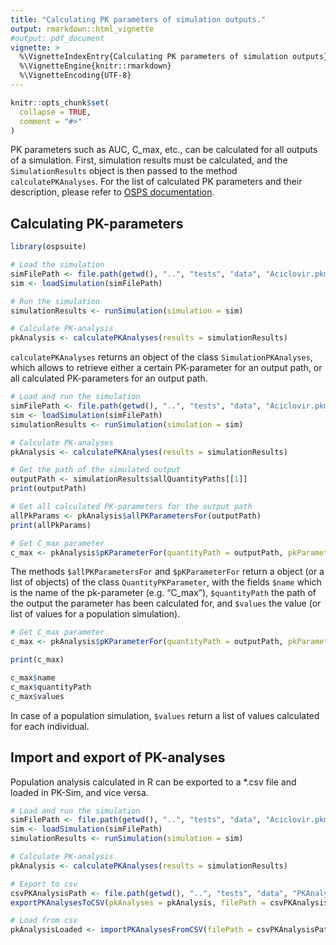 ```yaml
---
title: "Calculating PK parameters of simulation outputs."
output: rmarkdown::html_vignette
#output: pdf_document
vignette: >
  %\VignetteIndexEntry{Calculating PK parameters of simulation outputs}
  %\VignetteEngine{knitr::rmarkdown}
  %\VignetteEncoding{UTF-8}
---
```


```r
knitr::opts_chunk$set(
  collapse = TRUE,
  comment = "#>"
)
```

PK parameters such as AUC, C_max, etc., can be calculated for all outputs of a simulation. First, simulation results must be calculated, and the `SimulationResults` object is then passed to the method `calculatePKAnalyses`. For the list of calculated PK parameters and their description, please refer to [OSPS documentation](https://docs.open-systems-pharmacology.org/working-with-pk-sim/pk-sim-documentation/pk-sim-simulations#pk-analysis-view).

## Calculating PK-parameters

```r
library(ospsuite)

# Load the simulation
simFilePath <- file.path(getwd(), "..", "tests", "data", "Aciclovir.pkml", fsep = .Platform$file.sep)
sim <- loadSimulation(simFilePath)

# Run the simulation
simulationResults <- runSimulation(simulation = sim)

# Calculate PK-analysis
pkAnalysis <- calculatePKAnalyses(results = simulationResults)
```
 
 `calculatePKAnalyses` returns an object of the class `SimulationPKAnalyses`, which allows to retrieve either a certain PK-parameter for an output path, or all calculated PK-parameters for an output path.
 
```r
# Load and run the simulation
simFilePath <- file.path(getwd(), "..", "tests", "data", "Aciclovir.pkml", fsep = .Platform$file.sep)
sim <- loadSimulation(simFilePath)
simulationResults <- runSimulation(simulation = sim)

# Calculate PK-analyses
pkAnalysis <- calculatePKAnalyses(results = simulationResults)

# Get the path of the simulated output
outputPath <- simulationResults$allQuantityPaths[[1]]
print(outputPath)

# Get all calculated PK-parameters for the output path
allPkParams <- pkAnalysis$allPKParametersFor(outputPath)
print(allPkParams)

# Get C_max parameter
c_max <- pkAnalysis$pKParameterFor(quantityPath = outputPath, pkParameter = "C_max")
```
The methods `$allPKParametersFor` and `$pKParameterFor` return a object (or a list of objects) of the class `QuantityPKParameter`, with the fields `$name` which is the name of the pk-parameter (e.g. "C_max"), `$quantityPath` the path of the output the parameter has been calculated for, and `$values` the value (or list of values for a population simulation).

```r
# Get C_max parameter
c_max <- pkAnalysis$pKParameterFor(quantityPath = outputPath, pkParameter = "C_max")

print(c_max)

c_max$name
c_max$quantityPath
c_max$values
```

In case of a population simulation, `$values` return a list of values calculated for each individual.

## Import and export of PK-analyses
Population analysis calculated in R can be exported to a *.csv file and loaded in PK-Sim, and vice versa.

```r
# Load and run the simulation
simFilePath <- file.path(getwd(), "..", "tests", "data", "Aciclovir.pkml", fsep = .Platform$file.sep)
sim <- loadSimulation(simFilePath)
simulationResults <- runSimulation(simulation = sim)

# Calculate PK-analysis
pkAnalysis <- calculatePKAnalyses(results = simulationResults)

# Export to csv
csvPKAnalysisPath <- file.path(getwd(), "..", "tests", "data", "PKAnalyses.csv", fsep = .Platform$file.sep)
exportPKAnalysesToCSV(pkAnalyses = pkAnalysis, filePath = csvPKAnalysisPath)

# Load from csv
pkAnalysisLoaded <- importPKAnalysesFromCSV(filePath = csvPKAnalysisPath, simulation = sim)
```

